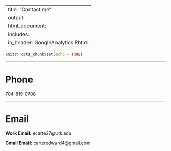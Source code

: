 
---
title: "Contact me"
output: 
 html_document:
    includes:
       in_header: GoogleAnalytics.Rhtml
---

```r
knitr::opts_chunk$set(echo = TRUE)
```
***

# Phone

704-819-0708

***

#  Email

**Work Email:** ecarte27@utk.edu

**Gmail Email:** carteredward4@gmail.com


